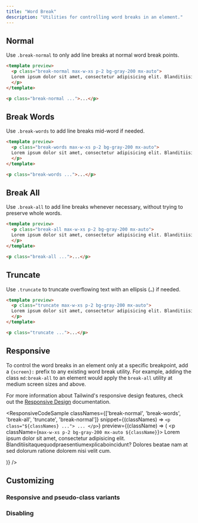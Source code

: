 ```yaml
---
title: "Word Break"
description: "Utilities for controlling word breaks in an element."
---
```




## Normal

Use `.break-normal` to only add line breaks at normal word break points.

```html
<template preview>
  <p class="break-normal max-w-xs p-2 bg-gray-200 mx-auto">
  Lorem ipsum dolor sit amet, consectetur adipisicing elit. Blanditiisitaquequodpraesentiumexplicaboincidunt? Dolores beatae nam at sed dolorum ratione dolorem nisi velit cum.
  </p>
</template>

<p class="break-normal ...">...</p>
```

## Break Words

Use `.break-words` to add line breaks mid-word if needed.

```html
<template preview>
  <p class="break-words max-w-xs p-2 bg-gray-200 mx-auto">
  Lorem ipsum dolor sit amet, consectetur adipisicing elit. Blanditiisitaquequodpraesentiumexplicaboincidunt? Dolores beatae nam at sed dolorum ratione dolorem nisi velit cum.
  </p>
</template>

<p class="break-words ...">...</p>
```

## Break All

Use `.break-all` to add line breaks whenever necessary, without trying to preserve whole words.

```html
<template preview>
  <p class="break-all max-w-xs p-2 bg-gray-200 mx-auto">
  Lorem ipsum dolor sit amet, consectetur adipisicing elit. Blanditiisitaquequodpraesentiumexplicaboincidunt? Dolores beatae nam at sed dolorum ratione dolorem nisi velit cum.
  </p>
</template>

<p class="break-all ...">...</p>
```

## Truncate

Use `.truncate` to truncate overflowing text with an ellipsis (<code>…</code>) if needed.

```html
<template preview>
  <p class="truncate max-w-xs p-2 bg-gray-200 mx-auto">
  Lorem ipsum dolor sit amet, consectetur adipisicing elit. Blanditiisitaquequodpraesentiumexplicaboincidunt? Dolores beatae nam at sed dolorum ratione dolorem nisi velit cum.
  </p>
</template>

<p class="truncate ...">...</p>
```

## Responsive

To control the word breaks in an element only at a specific breakpoint, add a `{screen}:` prefix to any existing word break utility. For example, adding the class `md:break-all` to an element would apply the `break-all` utility at medium screen sizes and above.

For more information about Tailwind's responsive design features, check out the [Responsive Design](/docs/responsive-design) documentation.

<ResponsiveCodeSample
  classNames={['break-normal', 'break-words', 'break-all', 'truncate', 'break-normal']}
  snippet={(classNames) => `
    <p class="${classNames} ...">
      ...
    </p>
  `}
  preview={(className) => (
    <p className={`max-w-xs p-2 bg-gray-200 mx-auto ${className}`}>
      Lorem ipsum dolor sit amet, consectetur adipisicing elit. Blanditiisitaquequodpraesentiumexplicaboincidunt? Dolores beatae nam at sed dolorum ratione dolorem nisi velit cum.
    </p>
  )}
/>

## Customizing

### Responsive and pseudo-class variants

<Variants plugin="wordBreak" />

### Disabling

<Disabling plugin="wordBreak" />
